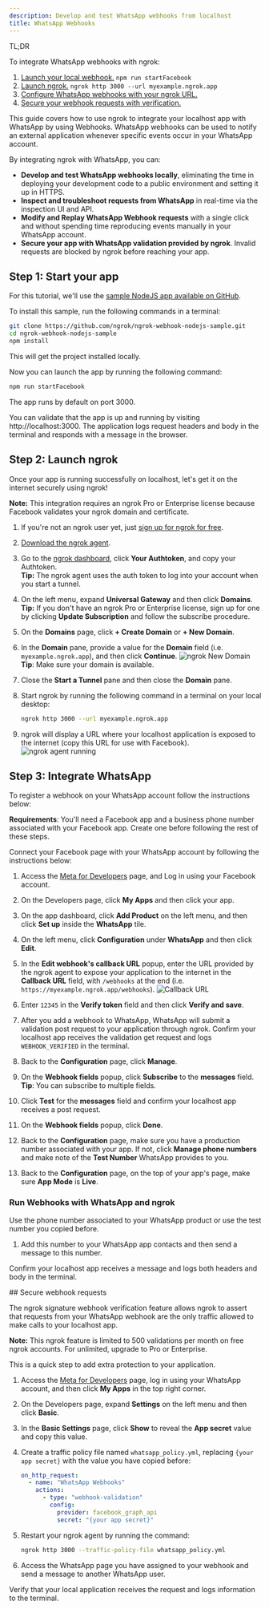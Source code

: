 ```yaml
---
description: Develop and test WhatsApp webhooks from localhost
title: WhatsApp Webhooks
---
```




<Tip> TL;DR

To integrate WhatsApp webhooks with ngrok:

1. [Launch your local webhook.](#start-your-app) `npm run startFacebook`
1. [Launch ngrok.](#start-ngrok) `ngrok http 3000 --url myexample.ngrok.app`
1. [Configure WhatsApp webhooks with your ngrok URL.](#setup-webhook)
1. [Secure your webhook requests with verification.](#security)

</Tip>

This guide covers how to use ngrok to integrate your localhost app with WhatsApp by using Webhooks.
WhatsApp webhooks can be used to notify an external application whenever specific events occur in your WhatsApp account.

By integrating ngrok with WhatsApp, you can:

- **Develop and test WhatsApp webhooks locally**, eliminating the time in deploying your development code to a public environment and setting it up in HTTPS.
- **Inspect and troubleshoot requests from WhatsApp** in real-time via the inspection UI and API.
- **Modify and Replay WhatsApp Webhook requests** with a single click and without spending time reproducing events manually in your WhatsApp account.
- **Secure your app with WhatsApp validation provided by ngrok**. Invalid requests are blocked by ngrok before reaching your app.

## **Step 1**: Start your app 

For this tutorial, we'll use the [sample NodeJS app available on GitHub](https://github.com/ngrok/ngrok-webhook-nodejs-sample).

To install this sample, run the following commands in a terminal:

```bash
git clone https://github.com/ngrok/ngrok-webhook-nodejs-sample.git
cd ngrok-webhook-nodejs-sample
npm install
```

This will get the project installed locally.

Now you can launch the app by running the following command:

```bash
npm run startFacebook
```

The app runs by default on port 3000.

You can validate that the app is up and running by visiting http://localhost:3000. The application logs request headers and body in the terminal and responds with a message in the browser.

## **Step 2**: Launch ngrok 

Once your app is running successfully on localhost, let's get it on the internet securely using ngrok!

**Note:** This integration requires an ngrok Pro or Enterprise license because Facebook validates your ngrok domain and certificate.

1. If you're not an ngrok user yet, just [sign up for ngrok for free](https://ngrok.com/signup).

1. [Download the ngrok agent](https://download.ngrok.com).

1. Go to the [ngrok dashboard](https://dashboard.ngrok.com), click **Your Authtoken**, and copy your Authtoken. <br />
   **Tip:** The ngrok agent uses the auth token to log into your account when you start a tunnel.

1. On the left menu, expand **Universal Gateway** and then click **Domains**.
   **Tip:** If you don't have an ngrok Pro or Enterprise license, sign up for one by clicking **Update Subscription** and follow the subscribe procedure.

1. On the **Domains** page, click **+ Create Domain** or **+ New Domain**.

1. In the **Domain** pane, provide a value for the **Domain** field (i.e. `myexample.ngrok.app`), and then click **Continue**.
   ![ngrok New Domain](/img/integrations/ngrok_new_domain.png)
   **Tip**: Make sure your domain is available.

1. Close the **Start a Tunnel** pane and then close the **Domain** pane.

1. Start ngrok by running the following command in a terminal on your local desktop:

   ```bash
   ngrok http 3000 --url myexample.ngrok.app
   ```

1. ngrok will display a URL where your localhost application is exposed to the internet (copy this URL for use with Facebook).
   ![ngrok agent running](/img/integrations/launch_ngrok_tunnel_domain.png)

## **Step 3**: Integrate WhatsApp 

To register a webhook on your WhatsApp account follow the instructions below:

**Requirements**: You'll need a Facebook app and a business phone number associated with your Facebook app. Create one before following the rest of these steps.

Connect your Facebook page with your WhatsApp account by following the instructions below:

1. Access the [Meta for Developers](https://developers.facebook.com/) page, and Log in using your Facebook account.

1. On the Developers page, click **My Apps** and then click your app.
1. On the app dashboard, click **Add Product** on the left menu, and then click **Set up** inside the **WhatsApp** tile.

1. On the left menu, click **Configuration** under **WhatsApp** and then click **Edit**.

1. In the **Edit webhook's callback URL** popup, enter the URL provided by the ngrok agent to expose your application to the internet in the **Callback URL** field, with `/webhooks` at the end (i.e. `https://myexample.ngrok.app/webhooks`).
   ![Callback URL](img/ngrok_url_configuration_whatsapp.png)

1. Enter `12345` in the **Verify token** field and then click **Verify and save**.

1. After you add a webhook to WhatsApp, WhatsApp will submit a validation post request to your application through ngrok. Confirm your localhost app receives the validation get request and logs `WEBHOOK_VERIFIED` in the terminal.

1. Back to the **Configuration** page, click **Manage**.

1. On the **Webhook fields** popup, click **Subscribe** to the **messages** field.
   **Tip**: You can subscribe to multiple fields.

1. Click **Test** for the **messages** field and confirm your localhost app receives a post request.

1. On the **Webhook fields** popup, click **Done**.

1. Back to the **Configuration** page, make sure you have a production number associated with your app. If not, click **Manage phone numbers** and make note of the **Test Number** WhatsApp provides to you.

1. Back to the **Configuration** page, on the top of your app's page, make sure **App Mode** is **Live**.

### Run Webhooks with WhatsApp and ngrok

Use the phone number associated to your WhatsApp product or use the test number you copied before.

1. Add this number to your WhatsApp app contacts and then send a message to this number.

Confirm your localhost app receives a message and logs both headers and body in the terminal.

<InspectingRequests />

<ReplayingRequests />
## Secure webhook requests 

The ngrok signature webhook verification feature allows ngrok to assert that requests from your WhatsApp webhook are the only traffic allowed to make calls to your localhost app.

**Note:** This ngrok feature is limited to 500 validations per month on free ngrok accounts. For unlimited, upgrade to Pro or Enterprise.

This is a quick step to add extra protection to your application.

1. Access the [Meta for Developers](https://developers.facebook.com/) page, log in using your WhatsApp account, and then click **My Apps** in the top right corner.

1. On the Developers page, expand **Settings** on the left menu and then click **Basic**.

1. In the **Basic Settings** page, click **Show** to reveal the **App secret** value and copy this value.

1. Create a traffic policy file named `whatsapp_policy.yml`, replacing `{your app secret}` with the value you have copied before:

   ```yaml
   on_http_request:
     - name: "WhatsApp Webhooks"
       actions:
         - type: "webhook-validation"
           config:
             provider: facebook_graph_api
             secret: "{your app secret}"
   ```

1. Restart your ngrok agent by running the command:

   ```bash
   ngrok http 3000 --traffic-policy-file whatsapp_policy.yml
   ```

1. Access the WhatsApp page you have assigned to your webhook and send a message to another WhatsApp user.

Verify that your local application receives the request and logs information to the terminal.
